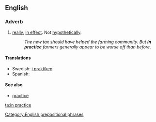 ==English==

===Adverb===
{{en-adv|pos=[[in]] [[practice]]|-}}

# [[really]], [[in effect]]. Not [[hypothetically]].
#:''The new tax should have helped the farming community. But '''in practice''' farmers generally appear to be worse off than before.''

====Translations====
*Swedish: [[i praktiken]]
*Spanish: {{t|es|en la práctica}}

====See also====
*[[practice]]

[[Category:English prepositional phrases]]

[[ta:in practice]]